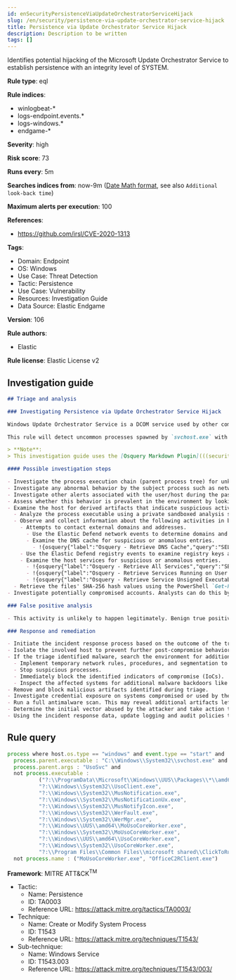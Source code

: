 ```yaml
---
id: enSecurityPersistenceViaUpdateOrchestratorServiceHijack
slug: /en/security/persistence-via-update-orchestrator-service-hijack
title: Persistence via Update Orchestrator Service Hijack
description: Description to be written
tags: []
---
```


<div id="persistence-via-update-orchestrator-service-hijack"></div>

Identifies potential hijacking of the Microsoft Update Orchestrator Service to establish persistence with an integrity level of SYSTEM.

**Rule type**: eql

**Rule indices**:

* winlogbeat-*
* logs-endpoint.events.*
* logs-windows.*
* endgame-*

**Severity**: high

**Risk score**: 73

**Runs every**: 5m

**Searches indices from**: now-9m ([Date Math format](((ref))/common-options.html#date-math), see also <DocLink id="enSecurityRulesUiCreate" section="set-the-rules-schedule">`Additional look-back time`</DocLink>)

**Maximum alerts per execution**: 100

**References**:

* https://github.com/irsl/CVE-2020-1313

**Tags**:

* Domain: Endpoint
* OS: Windows
* Use Case: Threat Detection
* Tactic: Persistence
* Use Case: Vulnerability
* Resources: Investigation Guide
* Data Source: Elastic Endgame

**Version**: 106

**Rule authors**:

* Elastic

**Rule license**: Elastic License v2

## Investigation guide

```markdown
## Triage and analysis

### Investigating Persistence via Update Orchestrator Service Hijack

Windows Update Orchestrator Service is a DCOM service used by other components to install Windows updates that are already downloaded. Windows Update Orchestrator Service was vulnerable to elevation of privileges (any user to local system) due to an improper authorization of the callers. The vulnerability affected the Windows 10 and Windows Server Core products. Fixed by Microsoft on Patch Tuesday June 2020.

This rule will detect uncommon processes spawned by `svchost.exe` with `UsoSvc` as the command line parameters. Attackers can leverage this technique to elevate privileges or maintain persistence.

> **Note**:
> This investigation guide uses the [Osquery Markdown Plugin](((security-guide))/invest-guide-run-osquery.html) introduced in Elastic Stack version 8.5.0. Older Elastic Stack versions will display unrendered Markdown in this guide.

#### Possible investigation steps

- Investigate the process execution chain (parent process tree) for unknown processes. Examine their executable files for prevalence, whether they are located in expected locations, and if they are signed with valid digital signatures.
- Investigate any abnormal behavior by the subject process such as network connections, registry or file modifications, and any spawned child processes.
- Investigate other alerts associated with the user/host during the past 48 hours.
- Assess whether this behavior is prevalent in the environment by looking for similar occurrences across hosts.
- Examine the host for derived artifacts that indicate suspicious activities:
  - Analyze the process executable using a private sandboxed analysis system.
  - Observe and collect information about the following activities in both the sandbox and the alert subject host:
    - Attempts to contact external domains and addresses.
      - Use the Elastic Defend network events to determine domains and addresses contacted by the subject process by filtering by the process' `process.entity_id`.
      - Examine the DNS cache for suspicious or anomalous entries.
        - !{osquery{"label":"Osquery - Retrieve DNS Cache","query":"SELECT * FROM dns_cache"}}
    - Use the Elastic Defend registry events to examine registry keys accessed, modified, or created by the related processes in the process tree.
    - Examine the host services for suspicious or anomalous entries.
      - !{osquery{"label":"Osquery - Retrieve All Services","query":"SELECT description, display_name, name, path, pid, service_type, start_type, status, user_account FROM services"}}
      - !{osquery{"label":"Osquery - Retrieve Services Running on User Accounts","query":"SELECT description, display_name, name, path, pid, service_type, start_type, status, user_account FROM services WHERE\nNOT (user_account LIKE '%LocalSystem' OR user_account LIKE '%LocalService' OR user_account LIKE '%NetworkService' OR\nuser_account == null)\n"}}
      - !{osquery{"label":"Osquery - Retrieve Service Unsigned Executables with Virustotal Link","query":"SELECT concat('https://www.virustotal.com/gui/file/', sha1) AS VtLink, name, description, start_type, status, pid,\nservices.path FROM services JOIN authenticode ON services.path = authenticode.path OR services.module_path =\nauthenticode.path JOIN hash ON services.path = hash.path WHERE authenticode.result != 'trusted'\n"}}
  - Retrieve the files' SHA-256 hash values using the PowerShell `Get-FileHash` cmdlet and search for the existence and reputation of the hashes in resources like VirusTotal, Hybrid-Analysis, CISCO Talos, Any.run, etc.
- Investigate potentially compromised accounts. Analysts can do this by searching for login events (for example, 4624) to the target host after the registry modification.

### False positive analysis

- This activity is unlikely to happen legitimately. Benign true positives (B-TPs) can be added as exceptions if necessary.

### Response and remediation

- Initiate the incident response process based on the outcome of the triage.
- Isolate the involved host to prevent further post-compromise behavior.
- If the triage identified malware, search the environment for additional compromised hosts.
  - Implement temporary network rules, procedures, and segmentation to contain the malware.
  - Stop suspicious processes.
  - Immediately block the identified indicators of compromise (IoCs).
  - Inspect the affected systems for additional malware backdoors like reverse shells, reverse proxies, or droppers that attackers could use to reinfect the system.
- Remove and block malicious artifacts identified during triage.
- Investigate credential exposure on systems compromised or used by the attacker to ensure all compromised accounts are identified. Reset passwords for these accounts and other potentially compromised credentials, such as email, business systems, and web services.
- Run a full antimalware scan. This may reveal additional artifacts left in the system, persistence mechanisms, and malware components.
- Determine the initial vector abused by the attacker and take action to prevent reinfection through the same vector.
- Using the incident response data, update logging and audit policies to improve the mean time to detect (MTTD) and the mean time to respond (MTTR).
```

## Rule query

```js
process where host.os.type == "windows" and event.type == "start" and
  process.parent.executable : "C:\\Windows\\System32\\svchost.exe" and
  process.parent.args : "UsoSvc" and
  not process.executable :
          ("?:\\ProgramData\\Microsoft\\Windows\\UUS\\Packages\\*\\amd64\\MoUsoCoreWorker.exe",
          "?:\\Windows\\System32\\UsoClient.exe",
          "?:\\Windows\\System32\\MusNotification.exe",
          "?:\\Windows\\System32\\MusNotificationUx.exe",
          "?:\\Windows\\System32\\MusNotifyIcon.exe",
          "?:\\Windows\\System32\\WerFault.exe",
          "?:\\Windows\\System32\\WerMgr.exe",
          "?:\\Windows\\UUS\\amd64\\MoUsoCoreWorker.exe",
          "?:\\Windows\\System32\\MoUsoCoreWorker.exe",
          "?:\\Windows\\UUS\\amd64\\UsoCoreWorker.exe",
          "?:\\Windows\\System32\\UsoCoreWorker.exe",
          "?:\\Program Files\\Common Files\\microsoft shared\\ClickToRun\\OfficeC2RClient.exe") and
  not process.name : ("MoUsoCoreWorker.exe", "OfficeC2RClient.exe")

```

**Framework**: MITRE ATT&CK<sup>TM</sup>

* Tactic:
    * Name: Persistence
    * ID: TA0003
    * Reference URL: https://attack.mitre.org/tactics/TA0003/
* Technique:
    * Name: Create or Modify System Process
    * ID: T1543
    * Reference URL: https://attack.mitre.org/techniques/T1543/
* Sub-technique:
    * Name: Windows Service
    * ID: T1543.003
    * Reference URL: https://attack.mitre.org/techniques/T1543/003/

